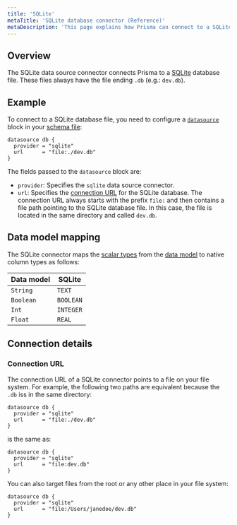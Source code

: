 ```yaml
---
title: 'SQLite'
metaTitle: 'SQLite database connector (Reference)'
metaDescription: 'This page explains how Prisma can connect to a SQLite database using the SQLite database connector.'
---
```


## Overview

The SQLite data source connector connects Prisma to a [SQLite](https://www.sqlite.org/) database file. These files always have the file ending `.db` (e.g.: `dev.db`).

## Example

To connect to a SQLite database file, you need to configure a [`datasource`](../tools-and-interfaces/prisma-schema/data-sources) block in your [schema file](../tools-and-interfaces/prisma-schema/prisma-schema-file):

```prisma
datasource db {
  provider = "sqlite"
  url      = "file:./dev.db"
}
```

The fields passed to the `datasource` block are:

- `provider`: Specifies the `sqlite` data source connector.
- `url`: Specifies the [connection URL](connection-urls) for the SQLite database. The connection URL always starts with the prefix `file:` and then contains a file path pointing to the SQLite database file. In this case, the file is located in the same directory and called `dev.db`.

## Data model mapping

The SQLite connector maps the [scalar types](../tools-and-interfaces/prisma-schema/data-model#scalar-fields) from the [data model](../tools-and-interfaces/prisma-schema/data-model) to native column types as follows:

| Data model | SQLite    |
| ---------- | --------- |
| `String`   | `TEXT`    |
| `Boolean`  | `BOOLEAN` |
| `Int`      | `INTEGER` |
| `Float`    | `REAL`    |

## Connection details

### Connection URL

The connection URL of a SQLite connector points to a file on your file system. For example, the following two paths are equivalent because the `.db` iss in the same directory:

```prisma
datasource db {
  provider = "sqlite"
  url      = "file:./dev.db"
}
```

is the same as:

```prisma
datasource db {
  provider = "sqlite"
  url      = "file:dev.db"
}
```

You can also target files from the root or any other place in your file system:

```prisma
datasource db {
  provider = "sqlite"
  url      = "file:/Users/janedoe/dev.db"
}
```
